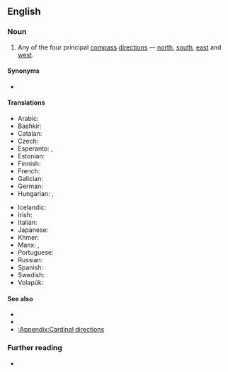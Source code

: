 ==English==
{{wikipedia|Cardinal point}}

===Noun===
{{en-noun}}

# Any of the four principal [[compass]] [[direction]]s — [[north]], [[south]], [[east]] and [[west]].

====Synonyms====
* {{l|en|cardinal direction}}

====Translations====
{{trans-top|cardinal point}}
* Arabic: {{t|ar|اِتِّجَاه سَمَاوِيّ|m}}
* Bashkir: {{t|ba|тараф}}
* Catalan: {{t+|ca|punt cardinal|m}}
* Czech: {{t+|cs|světová strana|f}}
* Esperanto: {{t|eo|kompasdirektoj}}, {{t|eo|ĉefpunkto geografia}}
* Estonian: {{t|et|põhi-ilmakaar}}
* Finnish: {{t+|fi|pääilmansuunta}}
* French: {{t+|fr|point cardinal|m}}
* Galician: {{t|gl|punto cardinal|m}}
* German: {{t+|de|Haupthimmelsrichtung|f}}
* Hungarian: {{t+|hu|égtáj}}, {{t|hu|világtáj}}
{{trans-mid}}
* Icelandic: {{t|is|höfuðátt|f}}
* Irish: {{t|ga|príomhaird|f}}
* Italian: {{t|it|punto cardinale|m}}
* Japanese: {{t+|ja|方角|tr= はうがく, hōgaku}}
* Khmer: {{t+|km|ចតុទ្ទិស|tr=ca’tottɨh|sc=Khmr}}
* Manx: {{t|gv|bun-ard|f}}, {{t|gv|ard-ard}}
* Portuguese: {{t+|pt|ponto cardeal|m}}
* Russian: {{t+|ru|сторона́ све́та|f}}
* Spanish: {{t|es|punto cardinal|m}}
* Swedish: {{t+|sv|kardinalstreck|n}}
* Volapük: {{t-needed|vo}}
{{trans-bottom}}

====See also====
* {{l|en|intercardinal direction}}
* {{l|en|ordinal direction}}
* [[:Appendix:Cardinal directions]]

===Further reading===
* {{R:OneLook}}

{{topics|en|Geography}}